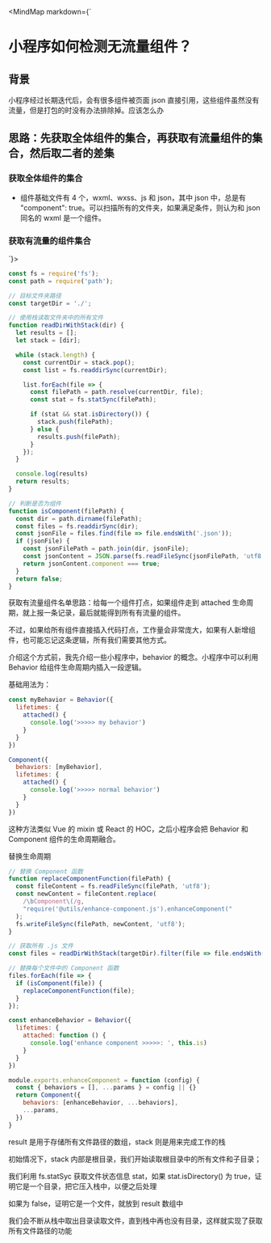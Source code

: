 
<MindMap markdown={`
# 小程序如何检测无流量组件？

## 背景

小程序经过长期迭代后，会有很多组件被页面 json 直接引用，这些组件虽然没有流量，但是打包的时没有办法排除掉。应该怎么办

## 思路：先获取全体组件的集合，再获取有流量组件的集合，然后取二者的差集

### 获取全体组件的集合

- 组件基础文件有 4 个，wxml、wxss、js 和 json，其中 json 中，总是有 "component": true。可以扫描所有的文件夹，如果满足条件，则认为和 json 同名的 wxml 是一个组件。 

### 获取有流量的组件集合

`}>
</MindMap>

```js
const fs = require('fs');
const path = require('path');

// 目标文件夹路径
const targetDir = './';

// 使用栈读取文件夹中的所有文件
function readDirWithStack(dir) {
  let results = [];
  let stack = [dir];

  while (stack.length) {
    const currentDir = stack.pop();
    const list = fs.readdirSync(currentDir);

    list.forEach(file => {
      const filePath = path.resolve(currentDir, file);
      const stat = fs.statSync(filePath);

      if (stat && stat.isDirectory()) {
        stack.push(filePath);
      } else {
        results.push(filePath);
      }
    });
  }

  console.log(results)
  return results;
}

// 判断是否为组件
function isComponent(filePath) {
  const dir = path.dirname(filePath);
  const files = fs.readdirSync(dir);
  const jsonFile = files.find(file => file.endsWith('.json'));
  if (jsonFile) {
    const jsonFilePath = path.join(dir, jsonFile);
    const jsonContent = JSON.parse(fs.readFileSync(jsonFilePath, 'utf8'));
    return jsonContent.component === true;
  }
  return false;
}
```

获取有流量组件名单思路：给每一个组件打点，如果组件走到 attached 生命周期，就上报一条记录，最后就能得到所有有流量的组件。

不过，如果给所有组件直接插入代码打点，工作量会非常庞大，如果有人新增组件，也可能忘记这条逻辑，所有我们需要其他方式。

介绍这个方式前，我先介绍一些小程序中，behavior 的概念。小程序中可以利用 Behavior 给组件生命周期内插入一段逻辑。

基础用法为：

```js
const myBehavior = Behavior({
  lifetimes: {
    attached() {
      console.log('>>>>> my behavior')
    }
  }
})

Component({
  behaviors: [myBehavior],
  lifetimes: {
    attached() {
      console.log('>>>>> normal behavior')
    }
  }
})
```

这种方法类似 Vue 的 mixin 或 React 的 HOC，之后小程序会把 Behavior 和 Component 组件的生命周期融合。

替换生命周期

```js
// 替换 Component 函数
function replaceComponentFunction(filePath) {
  const fileContent = fs.readFileSync(filePath, 'utf8');
  const newContent = fileContent.replace(
    /\bComponent\(/g,
    "require('@utils/enhance-component.js').enhanceComponent("
  );
  fs.writeFileSync(filePath, newContent, 'utf8');
}

// 获取所有 .js 文件
const files = readDirWithStack(targetDir).filter(file => file.endsWith('.js'));

// 替换每个文件中的 Component 函数
files.forEach(file => {
  if (isComponent(file)) {
    replaceComponentFunction(file);
  }
});
```

```js
const enhanceBehavior = Behavior({
  lifetimes: {
    attached: function () {
      console.log('enhance component >>>>>: ', this.is)
    }
  }
})

module.exports.enhanceComponent = function (config) {
  const { behaviors = [], ...params } = config || {}
  return Component({
    behaviors: [enhanceBehavior, ...behaviors],
    ...params,
  })
}
```

result 是用于存储所有文件路径的数组，stack 则是用来完成工作的栈

初始情况下，stack 内部是根目录，我们开始读取根目录中的所有文件和子目录；

我们利用 fs.statSyc 获取文件状态信息 stat，如果 stat.isDirectory() 为 true，证明它是一个目录，把它压入栈中，以便之后处理

如果为 false，证明它是一个文件，就放到 result 数组中

我们会不断从栈中取出目录读取文件，直到栈中再也没有目录，这样就实现了获取所有文件路径的功能

